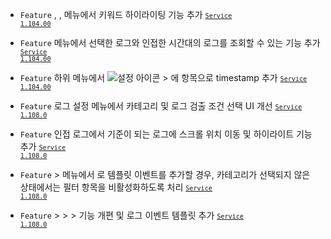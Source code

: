 
- <code class="Feature">Feature</code> <Cmdname sid="log_search" className="uitext" />, <Cmdname sid="side_logExplorer" className="uitext" />, <Cmdname sid="transaction_log" className="uitext" /> 메뉴에서 키워드 하이라이팅 기능 추가 <code class='changelog-service'><a href="https://docs.whatap.io/release-notes/service/service-1_104_x"><code class='changelog-service'>Service 1.104.00​</code></a></code>

- <code class="Feature">Feature</code> <Cmdname sid="log_search" className="uitext" /> 메뉴에서 선택한 로그와 인접한 시간대의 로그를 조회할 수 있는 기능 추가 <code class='changelog-service'><a href="https://docs.whatap.io/release-notes/service/service-1_104_x"><code class='changelog-service'>Service 1.104.00​</code></a></code>

- <code class="Feature">Feature</code> <Cmdname sid="side_log" className="uitext" /> 하위 메뉴에서 <img src="/img/ico-setting.svg" alt="설정 아이콘"></img> <Cmdname sid="table_settings" className="uitext" /> &gt; <Cmdname sid="column_settings" className="uitext" />에 <Cmdname sid="add_a_column" className="uitext" /> 항목으로 <span class="uitext">timestamp</span> 추가 <code class='changelog-service'><a href="https://docs.whatap.io/release-notes/service/service-1_104_x"><code class='changelog-service'>Service 1.104.00​</code></a></code>

- <code class="Feature">Feature</code> <span class="uitext">로그 설정</span> 메뉴에서 카테고리 및 로그 검출 조건 선택 UI 개선 <code class='changelog-service'><a href="https://docs.whatap.io/release-notes/service/service-1_108_x"><code class='changelog-service'>Service 1.108.0​</code></a></code>

- <code class="Feature">Feature</code> 인접 로그에서 기준이 되는 로그에 스크롤 위치 이동 및 하이라이트 기능 추가 <code class='changelog-service'><a href="https://docs.whatap.io/release-notes/service/service-1_108_x"><code class='changelog-service'>Service 1.108.0​</code></a></code>

- <code class="Feature">Feature</code> <Cmdname sid="side_event" className="uitext" /> &gt; <Cmdname sid="side_log" className="uitext" /> 메뉴에서 <Cmdname sid="composite_log_event" className="uitext" />로 템플릿 이벤트를 추가할 경우, 카테고리가 선택되지 않은 상태에서는 필터 항목을 비활성화하도록 처리 <code class='changelog-service'><a href="https://docs.whatap.io/release-notes/service/service-1_108_x"><code class='changelog-service'>Service 1.108.0​</code></a></code>

- <code class="Feature">Feature</code> <Cmdname sid="side_event" className="uitext" /> &gt; <Cmdname sid="side_eventSetting" className="uitext" /> &gt; <Cmdname sid="side_log" className="uitext" /> &gt; <Cmdname sid="composite_log_event" className="uitext" /> 기능 개편 및 로그 이벤트 템플릿 추가 <code class='changelog-service'><a href="https://docs.whatap.io/release-notes/service/service-1_108_x"><code class='changelog-service'>Service 1.108.0​</code></a></code>

